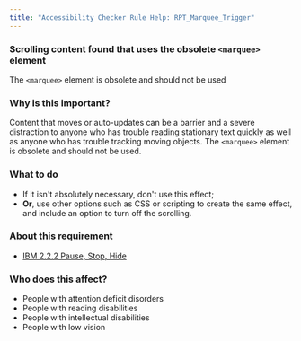 ```yaml
---
title: "Accessibility Checker Rule Help: RPT_Marquee_Trigger"
---
```


<div className="toolHelp">
<Row>
<Column colLg={16} colMd={8} colSm={4} className="toolHead">

### Scrolling content found that uses the obsolete `<marquee>` element

<div id="locLevel"></div>

The `<marquee>` element is obsolete and should not be used

</Column>
</Row>
<Row>
<Column colLg={11} colMd={5} colSm={4} className="toolMain">

### Why is this important?

Content that moves or auto-updates can be a barrier and a severe distraction to anyone who has trouble reading stationary text quickly as well as anyone who has trouble tracking moving objects. The `<marquee>` element is obsolete and should not be used.

<div id="locSnippet"></div>

### What to do

* If it isn't absolutely necessary, don't use this effect;
* **Or**, use other options such as CSS or scripting to create the same effect, and include an option to turn off the scrolling.

</Column>
<Column colLg={5} colMd={3} colSm={4} className="toolLeft">

### About this requirement

* [IBM 2.2.2 Pause, Stop, Hide](https://www.ibm.com/able/requirements/requirements/#2_2_2)

### Who does this affect?

* People with attention deficit disorders
* People with reading disabilities
* People with intellectual disabilities
* People with low vision

</Column>
</Row>
</div>

